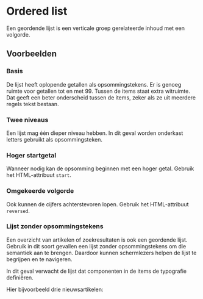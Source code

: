 
<Meta of={OrderedListStories} />

# Ordered list

Een geordende lijst is een verticale groep gerelateerde inhoud met een volgorde.

## Voorbeelden

### Basis

De lijst heeft oplopende getallen als opsommingstekens.
Er is genoeg ruimte voor getallen tot en met 99.
Tussen de items staat extra witruimte.
Dat geeft een beter onderscheid tussen de items, zeker als ze uit meerdere regels tekst bestaan.

<Canvas of={OrderedListStories.Basis} />

### Twee niveaus

Een lijst mag één dieper niveau hebben.
In dit geval worden onderkast letters gebruikt als opsommingsteken.

<Canvas of={OrderedListStories.TweeNiveaus} />

### Hoger startgetal

Wanneer nodig kan de opsomming beginnen met een hoger getal.
Gebruik het HTML-attribuut `start`.

<Canvas of={OrderedListStories.Startgetal} />

### Omgekeerde volgorde

Ook kunnen de cijfers achterstevoren lopen.
Gebruik het HTML-attribuut `reversed`.

<Canvas of={OrderedListStories.AflopendeNummering} />

### Lijst zonder opsommingstekens

Een overzicht van artikelen of zoekresultaten is ook een geordende lijst.
Gebruik in dit soort gevallen een lijst zonder opsommingstekens om die semantiek aan te brengen.
Daardoor kunnen schermlezers helpen de lijst te begrijpen en te navigeren.

In dit geval verwacht de lijst dat componenten in de items de typografie definiëren.

Hier bijvoorbeeld drie nieuwsartikelen:

<Canvas of={OrderedListStories.ZonderOpsommingstekens} />
